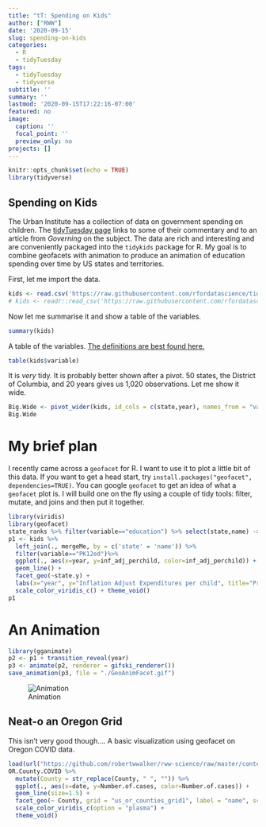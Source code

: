 ---
title: "tT: Spending on Kids"
author: ["RWW"]
date: '2020-09-15'
slug: spending-on-kids
categories:
  - R
  - tidyTuesday
tags:
  - tidyTuesday
  - tidyverse
subtitle: ''
summary: ''
lastmod: '2020-09-15T17:22:16-07:00'
featured: no
image:
  caption: ''
  focal_point: ''
  preview_only: no
projects: []
---


```{r setup, include=FALSE}
knitr::opts_chunk$set(echo = TRUE)
library(tidyverse)
```

## Spending on Kids

The Urban Institute has a collection of data on government spending on children.  The [tidyTuesday page](https://github.com/rfordatascience/tidytuesday/blob/master/data/2020/2020-09-15/readme.md) links to some of their commentary and to an article from *Governing* on the subject.  The data are rich and interesting and are conveniently packaged into the `tidykids` package for R.  My goal is to combine geofacets with animation to produce an animation of education spending over time by US states and territories.   

First, let me import the data.

```{r}
kids <- read.csv('https://raw.githubusercontent.com/rfordatascience/tidytuesday/master/data/2020/2020-09-15/kids.csv')
# kids <- readr::read_csv('https://raw.githubusercontent.com/rfordatascience/tidytuesday/master/data/2020/2020-09-15/kids.csv')
```

Now let me summarise it and show a table of the variables.

```{r}
summary(kids)
```

A table of the variables.  [The definitions are best found here.](https://jrosen48.github.io/tidykids/articles/tidykids-codebook.html)

```{r}
table(kids$variable)
```

It is *very* tidy.  It is probably better shown after a pivot.  50 states, the District of Columbia, and 20 years gives us 1,020 observations.  Let me show it wide. 

```{r}
Big.Wide <- pivot_wider(kids, id_cols = c(state,year), names_from = "variable", values_from = c("raw","inf_adj","inf_adj_perchild"))
Big.Wide
```


# My brief plan

I recently came across a `geofacet` for R.  I want to use it to plot a little bit of this data.  If you want to get a head start, try `install.packages("geofacet", dependencies=TRUE)`.  You can google `geofacet` to get an idea of what a `geofacet` plot is.  I will build one on the fly using a couple of tidy tools: filter, mutate, and joins and then put it together.

```{r}
library(viridis)
library(geofacet)
state_ranks %>% filter(variable=="education") %>% select(state,name) -> mergeMe
p1 <- kids %>% 
  left_join(., mergeMe, by = c('state' = 'name')) %>% 
  filter(variable=="PK12ed")%>% 
  ggplot(., aes(x=year, y=inf_adj_perchild, color=inf_adj_perchild)) + 
  geom_line() + 
  facet_geo(~state.y) + 
  labs(x="year", y="Inflation Adjust Expenditures per child", title="Pre-K Through 12 Education Spending", color="Spend per child", caption="Data from #tidyTuesday: @PieRatio") + 
  scale_color_viridis_c() + theme_void()
p1
```

# An Animation

```{r}
library(gganimate)
p2 <- p1 + transition_reveal(year)
p3 <- animate(p2, renderer = gifski_renderer())
save_animation(p3, file = "./GeoAnimFacet.gif")
```
![Animation](./GeoAnimFacet.gif)

## Neat-o an Oregon Grid

This isn't very good though....  A basic visualization using geofacet on Oregon COVID data.

```{r}
load(url("https://github.com/robertwwalker/rww-science/raw/master/content/R/COVID/data/OregonCOVID2020-09-15.RData"))
OR.County.COVID %>% 
  mutate(County = str_replace(County, " ", "")) %>% 
  ggplot(., aes(x=date, y=Number.of.cases, color=Number.of.cases)) + 
  geom_line(size=1.5) + 
  facet_geo(~ County, grid = "us_or_counties_grid1", label = "name", scales = "free_y") +
  scale_color_viridis_c(option = "plasma") +
  theme_void()
```

